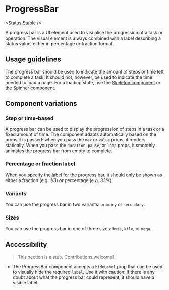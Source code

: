 
<Meta of={Stories} />

# ProgressBar

<Status.Stable />

A progress bar is a UI element used to visualise the progression of a task or operation. The visual element is always combined with a label describing a status value, either in percentage or fraction format.

<Story of={Stories.Steps} />
<Props />

## Usage guidelines

The progress bar should be used to indicate the amount of steps or time left to complete a task. It should not, however, be used to indicate the time needed to load a page. For a loading state, use the [Skeleton component](Components/Skeleton) or the [Spinner component](Components/Spinner).

## Component variations

### Step or time-based

A progress bar can be used to display the progression of steps in a task or a fixed amount of time. The component adapts automatically based on the props it is passed: when you pass the `max` or `value` props, it renders statically. When you pass the `duration`, `pause`, or `loop` props, it smoothly animates the progress bar from empty to complete.

<Story of={Stories.Steps} />
<Story of={Stories.Timer} />

### Percentage or fraction label

When you specify the label for the progress bar, it should only be shown as either a fraction (e.g. _1/3_) or percentage (e.g. _33%_).

<Story of={Stories.Labelled} />

### Variants

You can use the progress bar in two variants: `primary` or `secondary`.

<Story of={Stories.Variants} />

### Sizes

You can use the progress bar in one of three sizes: `byte`, `kilo`, or `mega`.

<Story of={Stories.Sizes} />

## Accessibility

> This section is a stub. Contributions welcome!

- The ProgressBar component accepts a `hideLabel` prop that can be used to visually hide the required `label`. Use it with caution: if there is any doubt about what the progress bar could represent, it should have a visible label.
